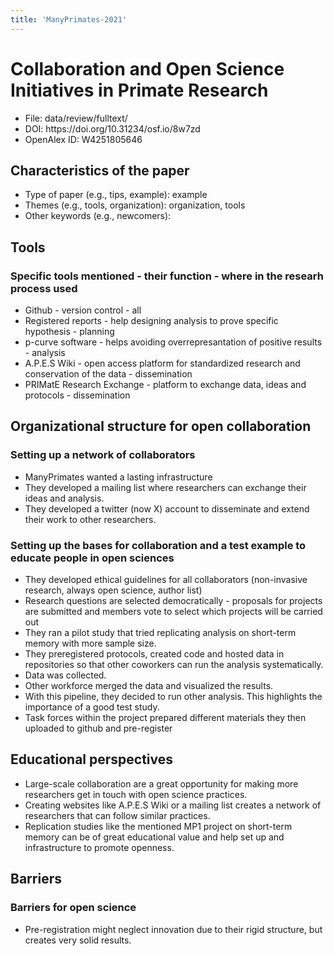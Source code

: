 ---
title: 'ManyPrimates-2021'
---

# Collaboration and Open Science Initiatives in Primate Research

-   File: data/review/fulltext/
-   DOI: https://doi.org/10.31234/osf.io/8w7zd
-   OpenAlex ID: W4251805646

## Characteristics of the paper

-   Type of paper (e.g., tips, example): example
-   Themes (e.g., tools, organization): organization, tools
-   Other keywords (e.g., newcomers):

## Tools

### Specific tools mentioned - their function - where in the researh process used

-   Github - version control - all
-   Registered reports - help designing analysis to prove specific
    hypothesis - planning
-   p-curve software - helps avoiding overrepresantation of positive
    results - analysis
-   A.P.E.S Wiki - open access platform for standardized research and
    conservation of the data - dissemination
-   PRIMatE Research Exchange - platform to exchange data, ideas and
    protocols - dissemination

## Organizational structure for open collaboration

### Setting up a network of collaborators

-   ManyPrimates wanted a lasting infrastructure
-   They developed a mailing list where researchers can exchange their
    ideas and analysis.
-   They developed a twitter (now X) account to disseminate and extend
    their work to other researchers.

### Setting up the bases for collaboration and a test example to educate people in open sciences

-   They developed ethical guidelines for all collaborators
    (non-invasive research, always open science, author list)
-   Research questions are selected democratically - proposals for
    projects are submitted and members vote to select which projects
    will be carried out
-   They ran a pilot study that tried replicating analysis on short-term
    memory with more sample size.
-   They preregistered protocols, created code and hosted data in
    repositories so that other coworkers can run the analysis
    systematically.
-   Data was collected.
-   Other workforce merged the data and visualized the results.
-   With this pipeline, they decided to run other analysis. This
    highlights the importance of a good test study.
-   Task forces within the project prepared different materials they
    then uploaded to github and pre-register

## Educational perspectives

-   Large-scale collaboration are a great opportunity for making more
    researchers get in touch with open science practices.
-   Creating websites like A.P.E.S Wiki or a mailing list creates a
    network of researchers that can follow similar practices.
-   Replication studies like the mentioned MP1 project on short-term
    memory can be of great educational value and help set up and
    infrastructure to promote openness.

## Barriers

### Barriers for open science

-   Pre-registration might neglect innovation due to their rigid
    structure, but creates very solid results.
